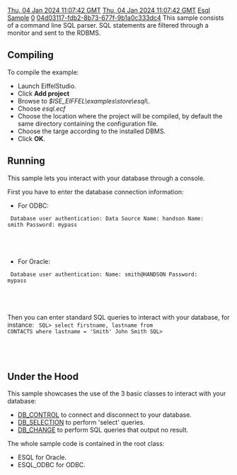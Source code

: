 [[Property:modification_date|Thu, 04 Jan 2024 11:07:42 GMT]]
[[Property:publication_date|Thu, 04 Jan 2024 11:07:42 GMT]]
[[Property:title|Esql Sample]]
[[Property:weight|0]]
[[Property:uuid|04d03117-fdb2-8b73-677f-9b1a0c333dc4]]
This sample consists of a command line SQL parser. SQL statements are filtered through a monitor and sent to the RDBMS. 

==Compiling==

To compile the example: 
* Launch EiffelStudio. 
* Click '''Add project'''
* Browse to ''$ISE_EIFFEL\examples\store\esql\''. 
* Choose ''esql.ecf''
* Choose the location where the project will be compiled, by default the same directory containing the configuration file. 
* Choose the targe according to the installed DBMS.
* Click '''OK'''. 

==Running==

This sample lets you interact with your database through a console. 

First you have to enter the database connection information: 
* For ODBC: 
<code>
Database user authentication:
Data Source Name: handson
Name: smith
Password: mypass
					</code>

{{note|''Name'' and ''Password'' are not required with ODBC. If you don't need ''Name'' and ''Password'', you can simply hit ''Return'' when prompted. }}

* For Oracle: 
<code>
Database user authentication:
Name: smith@HANDSON
Password: mypass
					</code>

{{note|You must specify the Oracle User Name and Net Service Name with the syntax `<user>@<service>` where `<user>` stands for the User Name and `<service>` stands for the Net Service Name. }}


Then you can enter standard SQL queries to interact with your database, for instance: 
<code>
SQL> select firstname, lastname from CONTACTS where lastname = 'Smith'
John    Smith
SQL>
				</code>

{{note|Enter ''exit'' to quit the application. }}

==Under the Hood==

This sample showcases the use of the 3 basic classes to interact with your database: 
*  [[ref:libraries/store/reference/db_control_chart|DB_CONTROL]]  to connect and disconnect to your database. 
*  [[ref:libraries/store/reference/db_selection_chart|DB_SELECTION]]  to perform 'select' queries. 
*  [[ref:libraries/store/reference/db_change_chart|DB_CHANGE]]  to perform SQL queries that output no result. 

The whole sample code is contained in the root class:
*  ESQL for Oracle. 
*  ESQL_ODBC for ODBC. 






